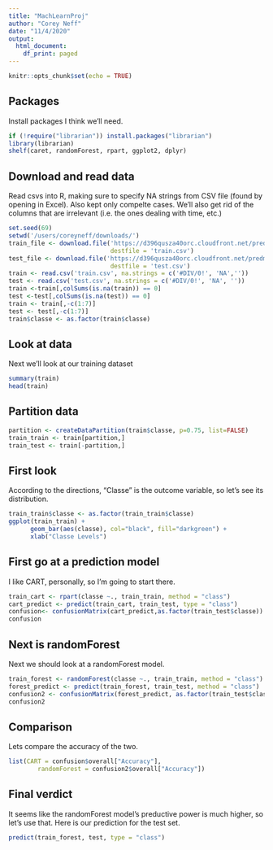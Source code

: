 ```yaml
---
title: "MachLearnProj"
author: "Corey Neff"
date: "11/4/2020"
output:
  html_document:
    df_print: paged
---
```


```r
knitr::opts_chunk$set(echo = TRUE)
```

## Packages

Install packages I think we'll need.

```r
if (!require("librarian")) install.packages("librarian")
library(librarian)
shelf(caret, randomForest, rpart, ggplot2, dplyr)
```

## Download and read data

Read csvs into R, making sure to specify NA strings from CSV file (found by opening in Excel). Also kept only compelte cases. We'll also get rid of the columns that are irrelevant (i.e. the ones dealing with time, etc.)

```r
set.seed(69)
setwd('/users/coreyneff/downloads/')
train_file <- download.file('https://d396qusza40orc.cloudfront.net/predmachlearn/pml-training.csv',
                            destfile = 'train.csv')
test_file <- download.file('https://d396qusza40orc.cloudfront.net/predmachlearn/pml-testing.csv',
                            destfile = 'test.csv')
train <- read.csv('train.csv', na.strings = c('#DIV/0!', 'NA',''))
test <- read.csv('test.csv', na.strings = c('#DIV/0!', 'NA', ''))
train <-train[,colSums(is.na(train)) == 0]
test <-test[,colSums(is.na(test)) == 0]
train <- train[,-c(1:7)]
test <- test[,-c(1:7)]
train$classe <- as.factor(train$classe)
```

## Look at data

Next we'll look at our training dataset

```r
summary(train)
head(train)
```

## Partition data
```r
partition <- createDataPartition(train$classe, p=0.75, list=FALSE)
train_train <- train[partition,] 
train_test <- train[-partition,]
```

## First look

According to the directions, "Classe" is the outcome variable, so let's see its distribution.

```r
train_train$classe <- as.factor(train_train$classe)
ggplot(train_train) +
      geom_bar(aes(classe), col="black", fill="darkgreen") +
      xlab("Classe Levels")
```

## First go at a prediction model

I like CART, personally, so I'm going to start there.

```r
train_cart <- rpart(classe ~., train_train, method = "class")
cart_predict <- predict(train_cart, train_test, type = "class")
confusion<- confusionMatrix(cart_predict,as.factor(train_test$classe))
confusion
```

## Next is randomForest

Next we should look at a randomForest model.

```r
train_forest <- randomForest(classe ~., train_train, method = "class")
forest_predict <- predict(train_forest, train_test, method = "class")
confusion2 <- confusionMatrix(forest_predict, as.factor(train_test$classe))
confusion2

```
## Comparison

Lets compare the accuracy of the two.

```r
list(CART = confusion$overall["Accuracy"],
        randomForest = confusion2$overall["Accuracy"])
```

## Final verdict

It seems like the randomForest model's preductive power is much higher, so let's use that. Here is our prediction for the test set.
```r
predict(train_forest, test, type = "class")
```


